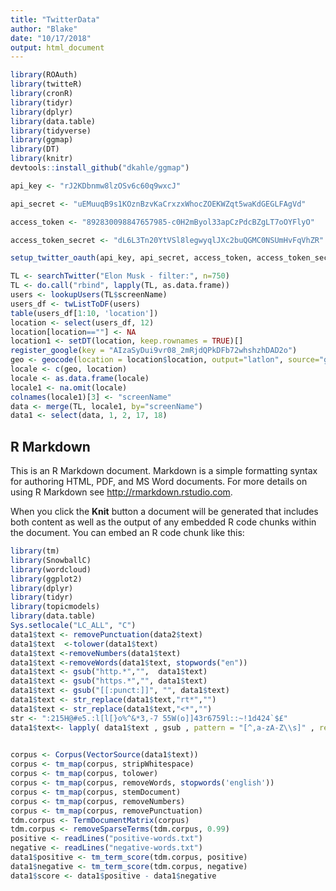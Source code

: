 ```yaml
---
title: "TwitterData"
author: "Blake"
date: "10/17/2018"
output: html_document
---
```


```r
library(ROAuth)
library(twitteR)
library(cronR)
library(tidyr)
library(dplyr)
library(data.table)
library(tidyverse)
library(ggmap)
library(DT)
library(knitr)
devtools::install_github("dkahle/ggmap")

api_key <- "rJ2KDbnmw8lzOSv6c60q9wxcJ"

api_secret <- "uEMuuqB9s1KOznBzvKaCrxzxWhocZOEKWZqt5waKdGEGLFAgVd"

access_token <- "892830098847657985-c0H2mByol33apCzPdcBZgLT7oOYFlyO"

access_token_secret <- "dL6L3Tn20YtVSl8legwyqlJXc2buQGMC0NSUmHvFqVhZR"

setup_twitter_oauth(api_key, api_secret, access_token, access_token_secret)

TL <- searchTwitter("Elon Musk - filter:", n=750)
TL <- do.call("rbind", lapply(TL, as.data.frame))
users <- lookupUsers(TL$screenName)
users_df <- twListToDF(users)
table(users_df[1:10, 'location'])
location <- select(users_df, 12)
location[location==""] <- NA
location1 <- setDT(location, keep.rownames = TRUE)[]
register_google(key = "AIzaSyDui9vr08_2mRjdQPkDFb72whshzhDAD2o") 
geo <- geocode(location = location$location, output="latlon", source="google")
locale <- c(geo, location)
locale <- as.data.frame(locale)
locale1 <- na.omit(locale)
colnames(locale1)[3] <- "screenName"
data <- merge(TL, locale1, by="screenName")
data1 <- select(data, 1, 2, 17, 18)

```

## R Markdown

This is an R Markdown document. Markdown is a simple formatting syntax for authoring HTML, PDF, and MS Word documents. For more details on using R Markdown see <http://rmarkdown.rstudio.com>.

When you click the **Knit** button a document will be generated that includes both content as well as the output of any embedded R code chunks within the document. You can embed an R code chunk like this:

```r
library(tm)
library(SnowballC)
library(wordcloud)
library(ggplot2)
library(dplyr)
library(tidyr)
library(topicmodels)
library(data.table)
Sys.setlocale("LC_ALL", "C")
data1$text <- removePunctuation(data2$text)
data1$text  <-tolower(data1$text)
data1$text <-removeNumbers(data1$text)
data1$text <-removeWords(data1$text, stopwords("en"))
data1$text <- gsub("http.*","",  data1$text)
data1$text <- gsub("https.*","", data1$text)
data1$text <- gsub("[[:punct:]]", "", data1$text)
data1$text <- str_replace(data1$text,"rt*","")
data1$text <- str_replace(data1$text,"<*","")
str <- ":215H@#e5.:l[l[}o%^&*3,-7 55W(o]]43r6759l::~!1d424`$£"
data1$text<- lapply( data1$text , gsub , pattern = "[^,a-zA-Z\\s]" , replacement = "" , perl = TRUE )
 

corpus <- Corpus(VectorSource(data1$text))
corpus <- tm_map(corpus, stripWhitespace)
corpus <- tm_map(corpus, tolower)
corpus <- tm_map(corpus, removeWords, stopwords('english'))
corpus <- tm_map(corpus, stemDocument)
corpus <- tm_map(corpus, removeNumbers)
corpus <- tm_map(corpus, removePunctuation)
tdm.corpus <- TermDocumentMatrix(corpus)
tdm.corpus <- removeSparseTerms(tdm.corpus, 0.99)
positive <- readLines("positive-words.txt")
negative <- readLines("negative-words.txt")
data1$positive <- tm_term_score(tdm.corpus, positive)
data1$negative <- tm_term_score(tdm.corpus, negative)
data1$score <- data1$positive - data1$negative
```


